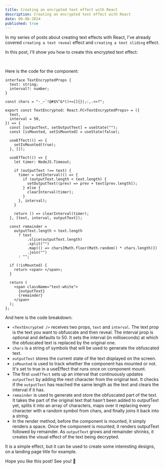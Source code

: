 ```yaml
---
title: Creating an encrypted text effect with React
description: Creating an encrypted text effect with React
date: 06-08-2024
published: true
---
```



In my series of posts about creating text effects with React, I've already covered `creating a text reveal` effect and `creating a text sliding` effect.

In this post, I'll show you how to create this encrypted text effect:

<br />
<EncryptedTextEffect />

Here is the code for the component:

```tsx
interface TextEncryptedProps {
  text: string;
  interval?: number;
}

const chars = "-_~`!@#$%^&*()+=[]{}|;:,.<>?";

export const TextEncrypted: React.FC<TextEncryptedProps> = ({
  text,
  interval = 50,
}) => {
  const [outputText, setOutputText] = useState("");
  const [isMounted, setIsMounted] = useState(false);

  useEffect(() => {
    setIsMounted(true);
  }, []);

  useEffect(() => {
    let timer: NodeJS.Timeout;

    if (outputText !== text) {
      timer = setInterval(() => {
        if (outputText.length < text.length) {
          setOutputText((prev) => prev + text[prev.length]);
        } else {
          clearInterval(timer);
        }
      }, interval);
    }

    return () => clearInterval(timer);
  }, [text, interval, outputText]);

  const remainder =
    outputText.length < text.length
      ? text
          .slice(outputText.length)
          .split("")
          .map(() => chars[Math.floor(Math.random() * chars.length)])
          .join("")
      : "";

  if (!isMounted) {
    return <span> </span>;
  }

  return (
    <span className="text-white">
      {outputText}
      {remainder}
    </span>
  );
};
```

And here is the code breakdown:

- `<TextEncrypted />` receives two props, `text` and `interval`. The text prop is the text you want to obfuscate and then reveal. The interval prop is optional and defaults to 50. It sets the interval (in milliseconds) at which the obfuscated text is replaced by the original one.
- `chars` is a string of symbols that will be used to generate the obfuscated text.
- `outputText` stores the current state of the text displayed on the screen.
- `isMounted` is used to track whether the component has mounted or not. It's set to true in a useEffect that runs once on component mount.
- The first `useEffect` sets up an interval that continuously updates `outputText` by adding the next character from the original text. It checks if the `outputText` has reached the same length as the text and clears the interval if it has.
- `remainder` is used to generate and store the obfuscated part of the text. It takes the part of the original text that hasn't been added to outputText yet, splits it into an array of characters, maps over it replacing every character with a random symbol from chars, and finally joins it back into a string.
- In the render method, before the component is mounted, it simply renders a space. Once the component is mounted, it renders outputText followed by remainder. As `outputText` grows and remainder shrinks, it creates the visual effect of the text being decrypted.

It is a simple effect, but it can be used to create some interesting designs, on a landing page title for example.

Hope you like this post! See you! 👋